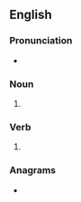 {{also|Lucks}}
==English==

===Pronunciation===
* {{rhymes|ʌks|lang=en}}

===Noun===
{{head|en|noun form}}

# {{plural of|luck|lang=en}}

===Verb===
{{head|en|verb form}}

# {{en-third-person singular of|luck}}

===Anagrams===
* {{anagrams|en|a=cklsu|sculk}}